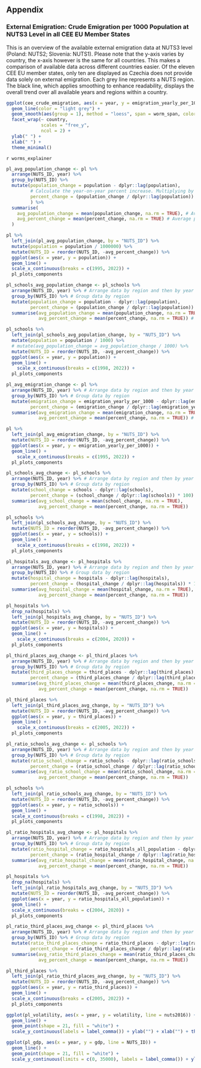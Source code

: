 ## Appendix

### External Emigration: Crude Emigration per 1000 Population at NUTS3 Level in all CEE EU Member States

This is an overview of the available external emigration data at NUTS3 level (Poland: NUTS2; Slovenia: NUTS1). Please note that the y-axis varies by country, the x-axis however is the same for all countries. This makes a comparison of available data across different countries easier. Of the eleven CEE EU member states, only ten are displayed as Czechia does not provide data solely on external emigration. Each grey line represents a NUTS region. The black line, which applies smoothing to enhance readability, displays the overall trend over all available years and regions within a country.

```r
ggplot(cee_crude_emigration, aes(x = year, y = emigration_yearly_per_1000, group = NUTS_ID)) +
  geom_line(color = "light grey") +
  geom_smooth(aes(group = 1), method = "loess", span = worm_span, color = "black", se = FALSE, size = 0.5) + 
  facet_wrap(~ country,
             scales = "free_y",
             ncol = 2) +
  ylab(" ") +
  xlab(" ") +
  theme_minimal() 
```

\pagebreak

`r worms_explainer`

```r
pl_avg_population_change <- pl %>% 
  arrange(NUTS_ID, year) %>%
  group_by(NUTS_ID) %>%
  mutate(population_change = population - dplyr::lag(population),
         # Calculate the year-on-year percent increase. Multiplying by 100 gives the percent change.
         percent_change = (population_change / dplyr::lag(population)) * 100
         ) %>%
  summarise(
    avg_population_change = mean(population_change, na.rm = TRUE), # Average change in actual numbers
    avg_percent_change = mean(percent_change, na.rm = TRUE) # Average percent change
  )

pl %>% 
  left_join(pl_avg_population_change, by = "NUTS_ID") %>%
  mutate(population = population / 1000000) %>% 
  mutate(NUTS_ID = reorder(NUTS_ID, -avg_percent_change)) %>% 
  ggplot(aes(x = year, y = population)) +
  geom_line() +
  scale_x_continuous(breaks = c(1995, 2022)) +
  pl_plots_components
```

```r
pl_schools_avg_population_change <- pl_schools %>% 
  arrange(NUTS_ID, year) %>% # Arrange data by region and then by year
  group_by(NUTS_ID) %>% # Group data by region
  mutate(population_change = population - dplyr::lag(population),
         percent_change = (population_change / dplyr::lag(population)) * 100) %>% # Calculate year-on-year increase
  summarise(avg_population_change = mean(population_change, na.rm = TRUE),
            avg_percent_change = mean(percent_change, na.rm = TRUE)) # Calculate average increase

pl_schools %>% 
  left_join(pl_schools_avg_population_change, by = "NUTS_ID") %>% 
  mutate(population = population / 1000) %>% 
  # mutate(avg_population_change = avg_population_change / 1000) %>% 
  mutate(NUTS_ID = reorder(NUTS_ID, -avg_percent_change)) %>% 
  ggplot(aes(x = year, y = population)) +
  geom_line() +
	scale_x_continuous(breaks = c(1998, 2022)) +
  pl_plots_components
```


```r
pl_avg_emigration_change <- pl %>% 
  arrange(NUTS_ID, year) %>% # Arrange data by region and then by year
  group_by(NUTS_ID) %>% # Group data by region
  mutate(emigration_change = emigration_yearly_per_1000 - dplyr::lag(emigration_yearly_per_1000),
         percent_change = (emigration_change / dplyr::lag(emigration_yearly_per_1000)) * 100) %>% 
  summarise(avg_emigration_change = mean(emigration_change, na.rm = TRUE),
            avg_percent_change = mean(percent_change, na.rm = TRUE)) # Calculate average increase

pl %>% 
  left_join(pl_avg_emigration_change, by = "NUTS_ID") %>% 
  mutate(NUTS_ID = reorder(NUTS_ID, -avg_percent_change)) %>% 
  ggplot(aes(x = year, y = emigration_yearly_per_1000)) +
  geom_line() +
	scale_x_continuous(breaks = c(1995, 2022)) +
  pl_plots_components
```

```r
pl_schools_avg_change <- pl_schools %>%
  arrange(NUTS_ID, year) %>% # Arrange data by region and then by year
  group_by(NUTS_ID) %>% # Group data by region
  mutate(school_change = schools - dplyr::lag(schools),
         percent_change = (school_change / dplyr::lag(schools)) * 100) %>% 
  summarise(avg_school_change = mean(school_change, na.rm = TRUE),
            avg_percent_change = mean(percent_change, na.rm = TRUE))

pl_schools %>% 
  left_join(pl_schools_avg_change, by = "NUTS_ID") %>%
  mutate(NUTS_ID = reorder(NUTS_ID, -avg_percent_change)) %>%
  ggplot(aes(x = year, y = schools)) +
  geom_line() +
	scale_x_continuous(breaks = c(1998, 2022)) +
  pl_plots_components
```

```r
pl_hospitals_avg_change <- pl_hospitals %>%
  arrange(NUTS_ID, year) %>% # Arrange data by region and then by year
  group_by(NUTS_ID) %>% # Group data by region
  mutate(hospital_change = hospitals - dplyr::lag(hospitals),
         percent_change = (hospital_change / dplyr::lag(hospitals)) * 100) %>% 
  summarise(avg_hospital_change = mean(hospital_change, na.rm = TRUE),
            avg_percent_change = mean(percent_change, na.rm = TRUE))

pl_hospitals %>% 
  drop_na(hospitals) %>% 
  left_join(pl_hospitals_avg_change, by = "NUTS_ID") %>%
  mutate(NUTS_ID = reorder(NUTS_ID, -avg_percent_change)) %>%
  ggplot(aes(x = year, y = hospitals)) +
  geom_line() +
	scale_x_continuous(breaks = c(2004, 2020)) +
  pl_plots_components
```

```r
pl_third_places_avg_change <- pl_third_places %>%
  arrange(NUTS_ID, year) %>% # Arrange data by region and then by year
  group_by(NUTS_ID) %>% # Group data by region
  mutate(third_places_change = third_places - dplyr::lag(third_places),
         percent_change = (third_places_change / dplyr::lag(third_places)) * 100) %>% 
  summarise(avg_third_places_change = mean(third_places_change, na.rm = TRUE),
            avg_percent_change = mean(percent_change, na.rm = TRUE))

pl_third_places %>% 
  left_join(pl_third_places_avg_change, by = "NUTS_ID") %>%
  mutate(NUTS_ID = reorder(NUTS_ID, -avg_percent_change)) %>%
  ggplot(aes(x = year, y = third_places)) +
  geom_line() +
	scale_x_continuous(breaks = c(2005, 2022)) +
  pl_plots_components
```

```r
pl_ratio_schools_avg_change <- pl_schools %>%
  arrange(NUTS_ID, year) %>% # Arrange data by region and then by year
  group_by(NUTS_ID) %>% # Group data by region
  mutate(ratio_school_change = ratio_schools - dplyr::lag(ratio_schools),
         percent_change = (ratio_school_change / dplyr::lag(ratio_schools)) * 100) %>% 
  summarise(avg_ratio_school_change = mean(ratio_school_change, na.rm = TRUE),
            avg_percent_change = mean(percent_change, na.rm = TRUE))

pl_schools %>% 
  left_join(pl_ratio_schools_avg_change, by = "NUTS_ID") %>%
  mutate(NUTS_ID = reorder(NUTS_ID, -avg_percent_change)) %>%
  ggplot(aes(x = year, y = ratio_schools)) +
  geom_line() +
  scale_x_continuous(breaks = c(1998, 2022)) +
  pl_plots_components
```

```r
pl_ratio_hospitals_avg_change <- pl_hospitals %>%
  arrange(NUTS_ID, year) %>% # Arrange data by region and then by year
  group_by(NUTS_ID) %>% # Group data by region
  mutate(ratio_hospital_change = ratio_hospitals_all_population - dplyr::lag(ratio_hospitals_all_population),
         percent_change = (ratio_hospital_change / dplyr::lag(ratio_hospitals_all_population)) * 100) %>% 
  summarise(avg_ratio_hospital_change = mean(ratio_hospital_change, na.rm = TRUE),
            avg_percent_change = mean(percent_change, na.rm = TRUE))

pl_hospitals %>% 
  drop_na(hospitals) %>% 
  left_join(pl_ratio_hospitals_avg_change, by = "NUTS_ID") %>%
  mutate(NUTS_ID = reorder(NUTS_ID, -avg_percent_change)) %>%
  ggplot(aes(x = year, y = ratio_hospitals_all_population)) +
  geom_line() +
  scale_x_continuous(breaks = c(2004, 2020)) +
  pl_plots_components
```

```r
pl_ratio_third_places_avg_change <- pl_third_places %>%
  arrange(NUTS_ID, year) %>% # Arrange data by region and then by year
  group_by(NUTS_ID) %>% # Group data by region
  mutate(ratio_third_places_change = ratio_third_places - dplyr::lag(ratio_third_places),
         percent_change = (ratio_third_places_change / dplyr::lag(ratio_third_places)) * 100) %>% 
  summarise(avg_ratio_third_places_change = mean(ratio_third_places_change, na.rm = TRUE),
            avg_percent_change = mean(percent_change, na.rm = TRUE))

pl_third_places %>% 
  left_join(pl_ratio_third_places_avg_change, by = "NUTS_ID") %>%
  mutate(NUTS_ID = reorder(NUTS_ID, -avg_percent_change)) %>%
  ggplot(aes(x = year, y = ratio_third_places)) +
  geom_line() +
  scale_x_continuous(breaks = c(2005, 2022)) +
  pl_plots_components
```

```r
ggplot(pl_volatility, aes(x = year, y = volatility, line = nuts2016)) +
  geom_line() +
  geom_point(shape = 21, fill = "white") +
  scale_y_continuous(labels = label_comma()) + ylab("") + xlab("") + theme_minimal()
```

```r
ggplot(pl_gdp, aes(x = year, y = gdp, line = NUTS_ID)) +
  geom_line() +
  geom_point(shape = 21, fill = "white") +
  scale_y_continuous(limits = c(0, 35000), labels = label_comma()) + ylab("") + xlab("") + theme_minimal()
```
